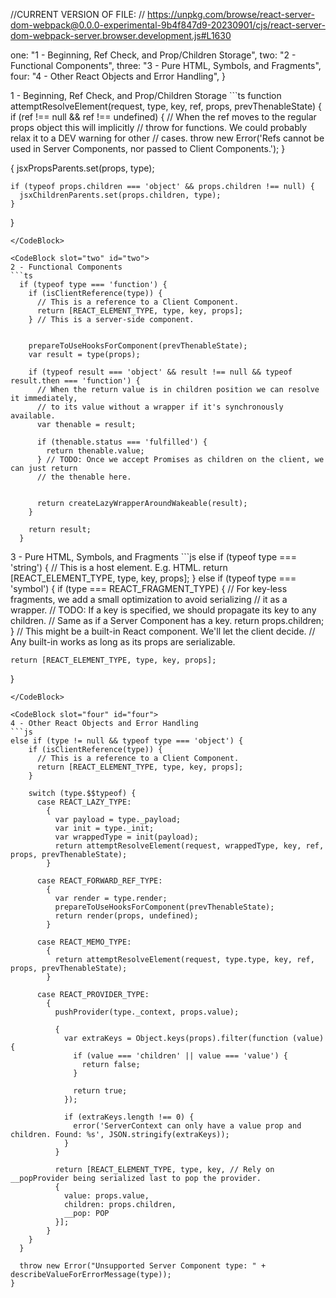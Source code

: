 //CURRENT VERSION OF FILE: 
// https://unpkg.com/browse/react-server-dom-webpack@0.0.0-experimental-9b4f847d9-20230901/cjs/react-server-dom-webpack-server.browser.development.js#L1630

  one: "1 - Beginning, Ref Check, and Prop/Children Storage",
  two: "2 - Functional Components",
  three: "3 - Pure HTML, Symbols, and Fragments",
  four: "4 - Other React Objects and Error Handling",
}

<MPADemo title="attemptResolveElement_-_code" filenames={filenames}>

<CodeBlock slot="one" id="one">
1 - Beginning, Ref Check, and Prop/Children Storage
```ts
function attemptResolveElement(request, type, key, ref, props, prevThenableState) {
  if (ref !== null && ref !== undefined) {
    // When the ref moves to the regular props object this will implicitly
    // throw for functions. We could probably relax it to a DEV warning for other
    // cases.
    throw new Error('Refs cannot be used in Server Components, nor passed to Client Components.');
  }

  {
    jsxPropsParents.set(props, type);

    if (typeof props.children === 'object' && props.children !== null) {
      jsxChildrenParents.set(props.children, type);
    }
  }
```
</CodeBlock>

<CodeBlock slot="two" id="two">
2 - Functional Components
```ts
  if (typeof type === 'function') {
    if (isClientReference(type)) {
      // This is a reference to a Client Component.
      return [REACT_ELEMENT_TYPE, type, key, props];
    } // This is a server-side component.


    prepareToUseHooksForComponent(prevThenableState);
    var result = type(props);

    if (typeof result === 'object' && result !== null && typeof result.then === 'function') {
      // When the return value is in children position we can resolve it immediately,
      // to its value without a wrapper if it's synchronously available.
      var thenable = result;

      if (thenable.status === 'fulfilled') {
        return thenable.value;
      } // TODO: Once we accept Promises as children on the client, we can just return
      // the thenable here.


      return createLazyWrapperAroundWakeable(result);
    }

    return result;
  }
```
</CodeBlock>

<CodeBlock slot="three" id="three">
3 - Pure HTML, Symbols, and Fragments
```js
else if (typeof type === 'string') {
    // This is a host element. E.g. HTML.
    return [REACT_ELEMENT_TYPE, type, key, props];
  } else if (typeof type === 'symbol') {
    if (type === REACT_FRAGMENT_TYPE) {
      // For key-less fragments, we add a small optimization to avoid serializing
      // it as a wrapper.
      // TODO: If a key is specified, we should propagate its key to any children.
      // Same as if a Server Component has a key.
      return props.children;
    } // This might be a built-in React component. We'll let the client decide.
    // Any built-in works as long as its props are serializable.


    return [REACT_ELEMENT_TYPE, type, key, props];
  }
```
</CodeBlock>

<CodeBlock slot="four" id="four">
4 - Other React Objects and Error Handling
```js
else if (type != null && typeof type === 'object') {
    if (isClientReference(type)) {
      // This is a reference to a Client Component.
      return [REACT_ELEMENT_TYPE, type, key, props];
    }

    switch (type.$$typeof) {
      case REACT_LAZY_TYPE:
        {
          var payload = type._payload;
          var init = type._init;
          var wrappedType = init(payload);
          return attemptResolveElement(request, wrappedType, key, ref, props, prevThenableState);
        }

      case REACT_FORWARD_REF_TYPE:
        {
          var render = type.render;
          prepareToUseHooksForComponent(prevThenableState);
          return render(props, undefined);
        }

      case REACT_MEMO_TYPE:
        {
          return attemptResolveElement(request, type.type, key, ref, props, prevThenableState);
        }

      case REACT_PROVIDER_TYPE:
        {
          pushProvider(type._context, props.value);

          {
            var extraKeys = Object.keys(props).filter(function (value) {
              if (value === 'children' || value === 'value') {
                return false;
              }

              return true;
            });

            if (extraKeys.length !== 0) {
              error('ServerContext can only have a value prop and children. Found: %s', JSON.stringify(extraKeys));
            }
          }

          return [REACT_ELEMENT_TYPE, type, key, // Rely on __popProvider being serialized last to pop the provider.
          {
            value: props.value,
            children: props.children,
            __pop: POP
          }];
        }
    }
  }

  throw new Error("Unsupported Server Component type: " + describeValueForErrorMessage(type));
}

```

</CodeBlock>
</MPADemo>